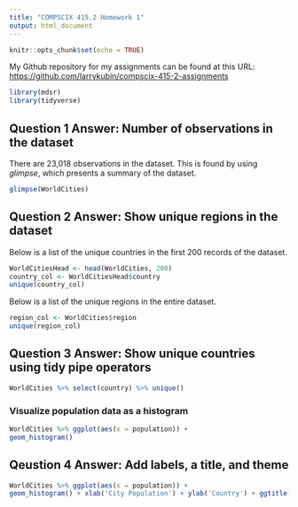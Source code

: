 ```yaml
---
title: "COMPSCIX 415.2 Homework 1"
output: html_document
---
```


```r
knitr::opts_chunk$set(echo = TRUE)
```

My Github repository for my assignments can be found at this URL: [https://github.com/larrykubin/compscix-415-2-assignments](https://github.com/larrykubin/compscix-415-2-assignments)

```r
library(mdsr)
library(tidyverse)
```

## Question 1 Answer: Number of observations in the dataset

There are 23,018 observations in the dataset. This is found by using _glimpse_, which presents a summary of the dataset.

```r
glimpse(WorldCities)
```

## Question 2 Answer: Show unique regions in the dataset

Below is a list of the unique countries in the first 200 records of the dataset.

```r
WorldCitiesHead <- head(WorldCities, 200)
country_col <- WorldCitiesHead$country
unique(country_col)
```

Below is a list of the unique regions in the entire dataset. 

```r
region_col <- WorldCities$region
unique(region_col)
```

## Question 3 Answer: Show unique countries using tidy pipe operators

```r
WorldCities %>% select(country) %>% unique()
```

### Visualize population data as a histogram

```r
WorldCities %>% ggplot(aes(x = population)) +
geom_histogram()
```


## Qeustion 4 Answer: Add labels, a title, and theme

```r
WorldCities %>% ggplot(aes(x = population)) +
geom_histogram() + xlab('City Population') + ylab('Country') + ggtitle('City population by Country') + theme_bw()

```

